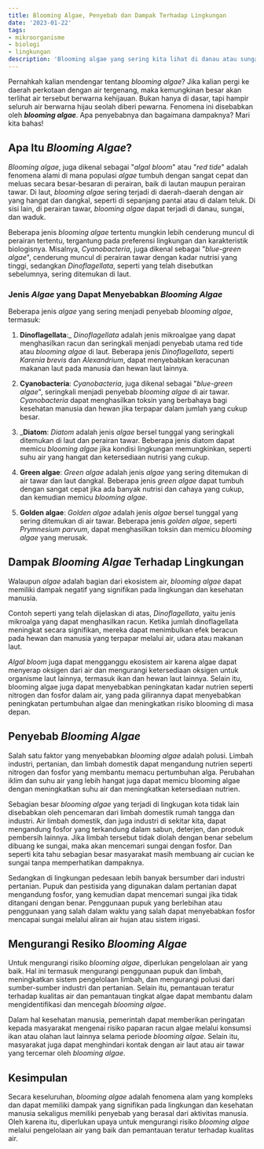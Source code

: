 ```yaml
---
title: Blooming Algae, Penyebab dan Dampak Terhadap Lingkungan
date: '2023-01-22'
tags: 
- mikroorganisme
- biologi
- lingkungan
description: 'Blooming algae yang sering kita lihat di danau atau sungai ternyata berbahaya bagi lingkungan. Apa saja dampak yg bisa ditimbulkan dan apa penyebab terjadinya?'
---
```


Pernahkah kalian mendengar tentang _blooming algae_? Jika kalian pergi ke daerah perkotaan dengan air tergenang, maka kemungkinan besar akan terlihat air tersebut berwarna kehijauan. Bukan hanya di dasar, tapi hampir seluruh air berwarna hijau seolah diberi pewarna. Fenomena ini disebabkan oleh **_blooming algae_**. Apa penyebabnya dan bagaimana dampaknya? Mari kita bahas!

## Apa Itu _Blooming Algae_?

_Blooming algae_, juga dikenal sebagai "_algal bloom_" atau "_red tide_" adalah fenomena alami di mana populasi _algae_ tumbuh dengan sangat cepat dan meluas secara besar-besaran di perairan, baik di lautan maupun perairan tawar. Di laut, _blooming algae_ sering terjadi di daerah-daerah dengan air yang hangat dan dangkal, seperti di sepanjang pantai atau di dalam teluk. Di sisi lain, di perairan tawar, _blooming algae_ dapat terjadi di danau, sungai, dan waduk.

Beberapa jenis _blooming algae_ tertentu mungkin lebih cenderung muncul di perairan tertentu, tergantung pada preferensi lingkungan dan karakteristik biologisnya. Misalnya, _Cyanobacteria_, juga dikenal sebagai "_blue-_green algae__", cenderung muncul di perairan tawar dengan kadar nutrisi yang tinggi, sedangkan _Dinoflagellata_, seperti yang telah disebutkan sebelumnya, sering ditemukan di laut.

### Jenis _Algae_ yang Dapat Menyebabkan _Blooming Algae_
Beberapa jenis _algae_ yang sering menjadi penyebab _blooming algae_, termasuk:

1. __Dinoflagellata__:_ _Dinoflagellata_ adalah jenis mikroalgae yang dapat menghasilkan racun dan seringkali menjadi penyebab utama red tide atau _blooming algae_ di laut. Beberapa jenis _Dinoflagellata_, seperti _Karenia brevis_ dan _Alexandrium_, dapat menyebabkan keracunan makanan laut pada manusia dan hewan laut lainnya.

1. __Cyanobacteria__: _Cyanobacteria_, juga dikenal sebagai "_blue-_green algae__", seringkali menjadi penyebab _blooming algae_ di air tawar. _Cyanobacteria_ dapat menghasilkan toksin yang berbahaya bagi kesehatan manusia dan hewan jika terpapar dalam jumlah yang cukup besar.

1. ___Diatom__: _Diatom_ adalah jenis _algae_ bersel tunggal yang seringkali ditemukan di laut dan perairan tawar. Beberapa jenis diatom dapat memicu _blooming algae_ jika kondisi lingkungan memungkinkan, seperti suhu air yang hangat dan ketersediaan nutrisi yang cukup.

1. __Green algae__: _Green algae_ adalah jenis _algae_ yang sering ditemukan di air tawar dan laut dangkal. Beberapa jenis _green algae_ dapat tumbuh dengan sangat cepat jika ada banyak nutrisi dan cahaya yang cukup, dan kemudian memicu _blooming algae_.

1. __Golden algae__: _Golden algae_ adalah jenis _algae_ bersel tunggal yang sering ditemukan di air tawar. Beberapa jenis _golden algae_, seperti _Prymnesium parvum_, dapat menghasilkan toksin dan memicu _blooming algae_ yang merusak.


## Dampak _Blooming Algae_ Terhadap Lingkungan
Walaupun _algae_ adalah bagian dari ekosistem air, _blooming algae_ dapat memiliki dampak negatif yang signifikan pada lingkungan dan kesehatan manusia.

Contoh seperti yang telah dijelaskan di atas, _Dinoflagellata_, yaitu jenis mikroalga yang dapat menghasilkan racun. Ketika jumlah dinoflagellata meningkat secara signifikan, mereka dapat menimbulkan efek beracun pada hewan dan manusia yang terpapar melalui air, udara atau makanan laut.

_Algal bloom_ juga dapat mengganggu ekosistem air karena algae dapat menyerap oksigen dari air dan mengurangi ketersediaan oksigen untuk organisme laut lainnya, termasuk ikan dan hewan laut lainnya. Selain itu, blooming algae juga dapat menyebabkan peningkatan kadar nutrien seperti nitrogen dan fosfor dalam air, yang pada gilirannya dapat menyebabkan peningkatan pertumbuhan algae dan meningkatkan risiko blooming di masa depan.


## Penyebab _Blooming Algae_

Salah satu faktor yang menyebabkan _blooming algae_ adalah polusi. Limbah industri, pertanian, dan limbah domestik dapat mengandung nutrien seperti nitrogen dan fosfor yang membantu memacu pertumbuhan alga. Perubahan iklim dan suhu air yang lebih hangat juga dapat memicu blooming algae dengan meningkatkan suhu air dan meningkatkan ketersediaan nutrien.

Sebagian besar _blooming algae_ yang terjadi di lingkugan kota tidak lain disebabkan oleh pencemaran dari limbah domestik rumah tangga dan industri. Air limbah domestik, dan juga industri di sekitar kita, dapat mengandung fosfor yang terkandung dalam sabun, deterjen, dan produk pembersih lainnya. Jika limbah tersebut tidak diolah dengan benar sebelum dibuang ke sungai, maka akan mencemari sungai dengan fosfor. Dan seperti kita tahu sebagian besar masyarakat masih membuang air cucian ke sungai tanpa memperhatikan dampaknya.

Sedangkan di lingkungan pedesaan lebih banyak bersumber dari industri pertanian. Pupuk dan pestisida yang digunakan dalam pertanian dapat mengandung fosfor, yang kemudian dapat mencemari sungai jika tidak ditangani dengan benar. Penggunaan pupuk yang berlebihan atau penggunaan yang salah dalam waktu yang salah dapat menyebabkan fosfor mencapai sungai melalui aliran air hujan atau sistem irigasi.


## Mengurangi Resiko _Blooming Algae_
Untuk mengurangi risiko _blooming algae_, diperlukan pengelolaan air yang baik. Hal ini termasuk mengurangi penggunaan pupuk dan limbah, meningkatkan sistem pengelolaan limbah, dan mengurangi polusi dari sumber-sumber industri dan pertanian. Selain itu, pemantauan teratur terhadap kualitas air dan pemantauan tingkat algae dapat membantu dalam mengidentifikasi dan mencegah _blooming algae_.

Dalam hal kesehatan manusia, pemerintah dapat memberikan peringatan kepada masyarakat mengenai risiko paparan racun algae melalui konsumsi ikan atau olahan laut lainnya selama periode _blooming algae_. Selain itu, masyarakat juga dapat menghindari kontak dengan air laut atau air tawar yang tercemar oleh _blooming algae_.

## Kesimpulan
Secara keseluruhan, _blooming algae_ adalah fenomena alam yang kompleks dan dapat memiliki dampak yang signifikan pada lingkungan dan kesehatan manusia sekaligus memiliki penyebab yang berasal dari aktivitas manusia. Oleh karena itu, diperlukan upaya untuk mengurangi risiko _blooming algae_ melalui pengelolaan air yang baik dan pemantauan teratur terhadap kualitas air.

